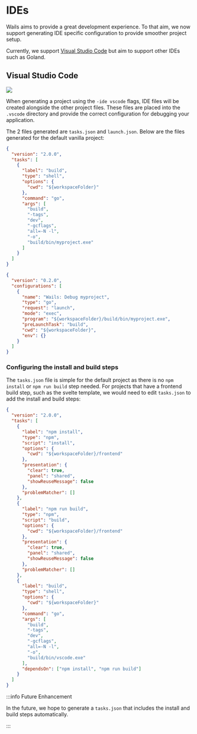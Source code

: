 # IDEs

Wails aims to provide a great development experience. To that aim, we now support generating IDE specific configuration to provide smoother project setup.

Currently, we support [Visual Studio Code](https://code.visualstudio.com/) but aim to support other IDEs such as Goland.

## Visual Studio Code

<p className="text--center">
  <img
    src={require("@site/static/img/vscode.png").default}
    style={{ width: "75%" }}
  />
</p>

When generating a project using the `-ide vscode` flags, IDE files will be created alongside the other project files. These files are placed into the `.vscode` directory and provide the correct configuration for debugging your application.

The 2 files generated are `tasks.json` and `launch.json`. Below are the files generated for the default vanilla project:

```json title="tasks.json"
{
  "version": "2.0.0",
  "tasks": [
    {
      "label": "build",
      "type": "shell",
      "options": {
        "cwd": "${workspaceFolder}"
      },
      "command": "go",
      "args": [
        "build",
        "-tags",
        "dev",
        "-gcflags",
        "all=-N -l",
        "-o",
        "build/bin/myproject.exe"
      ]
    }
  ]
}
```

```json title="launch.json"
{
  "version": "0.2.0",
  "configurations": [
    {
      "name": "Wails: Debug myproject",
      "type": "go",
      "request": "launch",
      "mode": "exec",
      "program": "${workspaceFolder}/build/bin/myproject.exe",
      "preLaunchTask": "build",
      "cwd": "${workspaceFolder}",
      "env": {}
    }
  ]
}
```

### Configuring the install and build steps

The `tasks.json` file is simple for the default project as there is no `npm install` or `npm run build` step needed. For projects that have a frontend build step, such as the svelte template, we would need to edit `tasks.json` to add the install and build steps:

```json title="tasks.json"
{
  "version": "2.0.0",
  "tasks": [
    {
      "label": "npm install",
      "type": "npm",
      "script": "install",
      "options": {
        "cwd": "${workspaceFolder}/frontend"
      },
      "presentation": {
        "clear": true,
        "panel": "shared",
        "showReuseMessage": false
      },
      "problemMatcher": []
    },
    {
      "label": "npm run build",
      "type": "npm",
      "script": "build",
      "options": {
        "cwd": "${workspaceFolder}/frontend"
      },
      "presentation": {
        "clear": true,
        "panel": "shared",
        "showReuseMessage": false
      },
      "problemMatcher": []
    },
    {
      "label": "build",
      "type": "shell",
      "options": {
        "cwd": "${workspaceFolder}"
      },
      "command": "go",
      "args": [
        "build",
        "-tags",
        "dev",
        "-gcflags",
        "all=-N -l",
        "-o",
        "build/bin/vscode.exe"
      ],
      "dependsOn": ["npm install", "npm run build"]
    }
  ]
}
```

:::info Future Enhancement

In the future, we hope to generate a `tasks.json` that includes the install and build steps automatically.

:::
